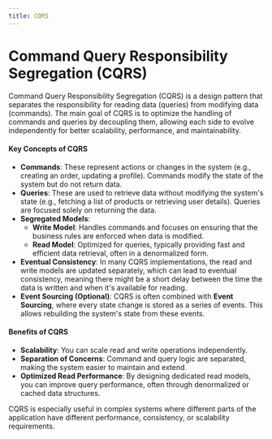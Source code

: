 ```yaml
---
title: CQRS
---
```


# Command Query Responsibility Segregation (CQRS)

Command Query Responsibility Segregation (CQRS) is a design pattern that separates the responsibility for reading data (queries) from modifying data (commands). The main goal of CQRS is to optimize the handling of commands and queries by decoupling them, allowing each side to evolve independently for better scalability, performance, and maintainability.

#### Key Concepts of CQRS
- **Commands**: These represent actions or changes in the system (e.g., creating an order, updating a profile). Commands modify the state of the system but do not return data.
- **Queries**: These are used to retrieve data without modifying the system's state (e.g., fetching a list of products or retrieving user details). Queries are focused solely on returning the data.
- **Segregated Models**:
   - **Write Model**: Handles commands and focuses on ensuring that the business rules are enforced when data is modified.
   - **Read Model**: Optimized for queries, typically providing fast and efficient data retrieval, often in a denormalized form.
- **Eventual Consistency**: In many CQRS implementations, the read and write models are updated separately, which can lead to eventual consistency, meaning there might be a short delay between the time the data is written and when it's available for reading.
- **Event Sourcing (Optional)**: CQRS is often combined with **Event Sourcing**, where every state change is stored as a series of events. This allows rebuilding the system's state from these events.

#### Benefits of CQRS
- **Scalability**: You can scale read and write operations independently.
- **Separation of Concerns**: Command and query logic are separated, making the system easier to maintain and extend.
- **Optimized Read Performance**: By designing dedicated read models, you can improve query performance, often through denormalized or cached data structures.

CQRS is especially useful in complex systems where different parts of the application have different performance, consistency, or scalability requirements.
